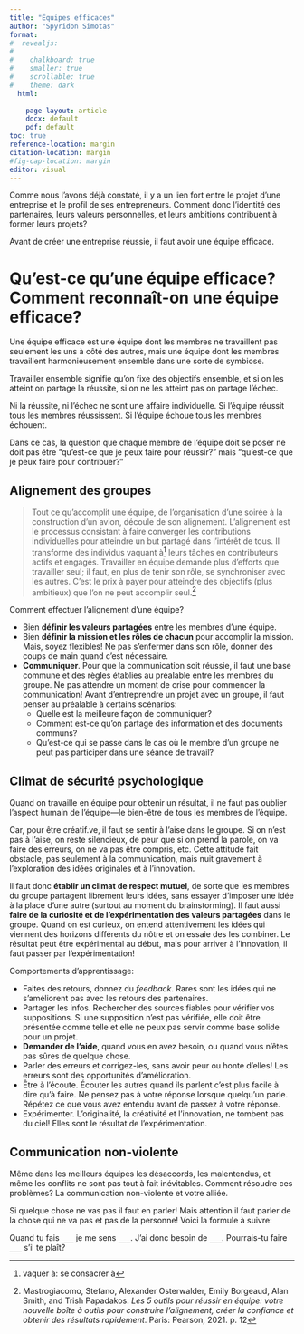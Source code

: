 ```yaml
---
title: "Équipes efficaces"
author: "Spyridon Simotas"
format: 
#  revealjs: 
#    
#    chalkboard: true
#    smaller: true
#    scrollable: true
#    theme: dark
  html: 
    
    page-layout: article
    docx: default
    pdf: default
toc: true
reference-location: margin
citation-location: margin
#fig-cap-location: margin
editor: visual  
---
```


Comme nous l'avons déjà constaté, il y a un lien fort entre le projet d'une entreprise et le profil de ses entrepreneurs. Comment donc l'identité des partenaires, leurs valeurs personnelles, et leurs ambitions contribuent à former leurs projets?

Avant de créer une entreprise réussie, il faut avoir une équipe efficace.

# Qu'est-ce qu'une équipe efficace? Comment reconnaît-on une équipe efficace?

Une équipe efficace est une équipe dont les membres ne travaillent pas seulement les uns à côté des autres, mais une équipe dont les membres travaillent harmonieusement ensemble dans une sorte de symbiose.

Travailler ensemble signifie qu'on fixe des objectifs ensemble, et si on les atteint on partage la réussite, si on ne les atteint pas on partage l'échec.

Ni la réussite, ni l'échec ne sont une affaire individuelle. Si l'équipe réussit tous les membres réussissent. Si l'équipe échoue tous les membres échouent.

Dans ce cas, la question que chaque membre de l'équipe doit se poser ne doit pas être "qu'est-ce que je peux faire pour réussir?" mais "qu'est-ce que je peux faire pour contribuer?"

## Alignement des groupes 

> Tout ce qu’accomplit une équipe, de l’organisation d’une soirée à la construction d’un avion, découle de son alignement. L’alignement est le processus consistant à faire converger les contributions individuelles pour atteindre un but partagé dans l’intérêt de tous. Il transforme des individus vaquant à[^22-equipes-efficaces-1] leurs tâches en contributeurs actifs et engagés. Travailler en équipe demande plus d’efforts que travailler seul; il faut, en plus de tenir son rôle, se synchroniser avec les autres. C’est le prix à payer pour atteindre des objectifs (plus ambitieux) que l’on ne peut accomplir seul.[^22-equipes-efficaces-2]

[^22-equipes-efficaces-1]: vaquer à: se consacrer à

[^22-equipes-efficaces-2]: Mastrogiacomo, Stefano, Alexander Osterwalder, Emily Borgeaud, Alan Smith, and Trish Papadakos. *Les 5 outils pour réussir en équipe: votre nouvelle boîte à outils pour construire l’alignement, créer la confiance et obtenir des résultats rapidement*. Paris: Pearson, 2021. p. 12

Comment effectuer l'alignement d'une équipe?

-   Bien **définir les valeurs partagées** entre les membres d'une équipe.
-   Bien **définir la mission et les rôles de chacun** pour accomplir la mission. Mais, soyez flexibles! Ne pas s'enfermer dans son rôle, donner des coups de main quand c'est nécessaire.
-   **Communiquer**. Pour que la communication soit réussie, il faut une base commune et des règles établies au préalable entre les membres du groupe. Ne pas attendre un moment de crise pour commencer la communication! Avant d'entreprendre un projet avec un groupe, il faut penser au préalable à certains scénarios:
    -   Quelle est la meilleure façon de communiquer?
    -   Comment est-ce qu'on partage des information et des documents communs?
    -   Qu'est-ce qui se passe dans le cas où le membre d'un groupe ne peut pas participer dans une séance de travail?

## Climat de sécurité psychologique

Quand on travaille en équipe pour obtenir un résultat, il ne faut pas oublier l'aspect humain de l'équipe—le bien-être de tous les membres de l'équipe.

Car, pour être créatif.ve, il faut se sentir à l'aise dans le groupe. Si on n'est pas à l'aise, on reste silencieux, de peur que si on prend la parole, on va faire des erreurs, on ne va pas être compris, etc. Cette attitude fait obstacle, pas seulement à la communication, mais nuit gravement à l'exploration des idées originales et à l'innovation.

Il faut donc **établir un climat de respect mutuel**, de sorte que les membres du groupe partagent librement leurs idées, sans essayer d'imposer une idée à la place d'une autre (surtout au moment du brainstorming). Il faut aussi **faire de la curiosité et de l'expérimentation des valeurs partagées** dans le groupe. Quand on est curieux, on entend attentivement les idées qui viennent des horizons différents du nôtre et on essaie des les combiner. Le résultat peut être expérimental au début, mais pour arriver à l'innovation, il faut passer par l'expérimentation!

Comportements d’apprentissage:

-   Faites des retours, donnez du *feedback*. Rares sont les idées qui ne s'améliorent pas avec les retours des partenaires.
-   Partager les infos. Rechercher des sources fiables pour vérifier vos suppositions. Si une supposition n'est pas vérifiée, elle doit être présentée comme telle et elle ne peux pas servir comme base solide pour un projet.
-   **Demander de l’aide**, quand vous en avez besoin, ou quand vous n'êtes pas sûres de quelque chose.
-   Parler des erreurs et corrigez-les, sans avoir peur ou honte d'elles! Les erreurs sont des opportunités d'amélioration.
-   Être à l'écoute. Écouter les autres quand ils parlent c'est plus facile à dire qu'à faire. Ne pensez pas à votre réponse lorsque quelqu'un parle. Répétez ce que vous avez entendu avant de passez à votre réponse.
-   Expérimenter. L'originalité, la créativité et l'innovation, ne tombent pas du ciel! Elles sont le résultat de l'expérimentation.

## Communication non-violente

Même dans les meilleurs équipes les désaccords, les malentendus, et même les conflits ne sont pas tout à fait inévitables. Comment résoudre ces problèmes? La communication non-violente et votre alliée.

Si quelque chose ne vas pas il faut en parler! Mais attention il faut parler de la chose qui ne va pas et pas de la personne! Voici la formule à suivre:

Quand tu fais `___` je me sens `___`. J'ai donc besoin de `___`. Pourrais-tu faire `___` s'il te plaît?
